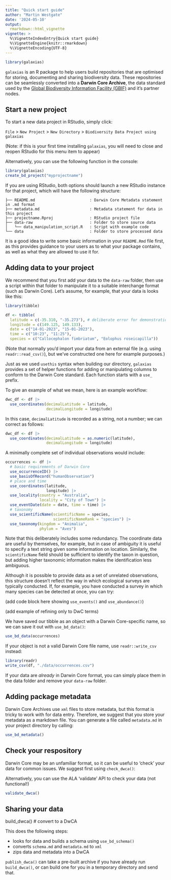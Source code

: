 ```yaml
---
title: "Quick start guide"
author: "Martin Westgate"
date: '2024-05-10'
output:
  rmarkdown::html_vignette
vignette: >
  %\VignetteIndexEntry{Quick start guide}
  %\VignetteEngine{knitr::rmarkdown}
  %\VignetteEncoding{UTF-8}
---
```


```r
library(galaxias)
```

`galaxias` is an R package to help users build repositories that are optimised
for storing, documenting and sharing biodiversity data. These repositories can 
be seamlessly converted into a **Darwin Core Archive**, the data standard used 
by the [Global Biodiversity Information Facility (GBIF)](https://gbif.org) and
it's partner nodes.


## Start a new project

To start a new data project in RStudio, simply click:

`File` > `New Project` > `New Directory` > `Biodiversity Data Project using galaxias` 

(Note: if this is your first time installing `galaxias`, you will need to close 
and reopen RStudio for this menu item to appear)

Alternatively, you can use the following function in the console:

```r
library(galaxias)
create_bd_project("myprojectname")
```

If you are using RStudio, both options should launch a new RStudio instance for
that project, which will have the following structure:

```
├── README.md                        : Darwin Core Metadata statement in .md format
├── metadata.md                      : Metadata statement for data in this project
├── projectname.Rproj                : RStudio project file
├── data-raw                         : Folder to store source data
│   └── data_manipulation_script.R   : Script with example code
└── data                             : Folder to store processed data
```

It is a good idea to write some basic information in your `README.Rmd` file
first, as this provides guidance to your users as to what your package contains,
as well as what they are allowed to use it for.


## Adding data to your project

We recommend that you first add your data to the `data-raw` folder, then use a 
script within that folder to manipulate it to a suitable interchange format 
(such as Darwin Core). Let's assume, for example, that your data is looks like 
this:

```r
library(tibble)

df <- tibble(
  latitude = c(-35.310, "-35.273"), # deliberate error for demonstration purposes
  longitude = c(149.125, 149.133),
  date = c("14-01-2023", "15-01-2023"),
  time = c("10:23", "11:25"),
  species = c("Callocephalon fimbriatum", "Eolophus roseicapilla"))
```

(Note that normally you'd import your data from an external file (e.g. using
`readr::read_csv()`), but we've constructed one here for example purposes.)

Just as we used `usethis` syntax when building our directory, `galaxias`
provides a set of helper functions for adding or manipulating columns to 
conform to the Darwin Core standard. Each function starts with a `use_`
prefix.

To give an example of what we mean, here is an example workflow:

```r
dwc_df <- df |>
  use_coordinates(decimalLatitude = latitude,
                  decimalLongitude = longitude)
```

In this case, `decimalLatitude` is recorded as a string, not a number; we can
correct as follows:
 

```r
dwc_df <- df |>
  use_coordinates(decimalLatitude = as.numeric(latitude),
                  decimalLongitude = longitude)
```

A minimally complete set of individual observations would include:

```r
occurrences <- df |>
  # basic requirements of Darwin Core
  use_occurrenceID() |> 
  use_basisOfRecord("humanObservation")
  # place and time
  use_coordinates(latitude, 
                  longitude) |>
  use_locality(country = "Australia", 
               locality = "City of Town") |>
  use_eventDate(date = date, time = time) |>
  # taxonomy
  use_scientificName(scientificName = species, 
                     scientificNameRank = "species") |>
  use_taxonomy(kingdom = "Animalia", 
               phylum = "Aves") 
```

Note that this deliberately includes some redundancy. The coordinate data are
useful by themselves, for example, but in case of ambiguity it is useful to
specify a text string given some information on location. Similarly, the 
`scientificName` field should be sufficient to identify the taxon in question, 
but adding higher taxonomic information makes the identification less ambiguous.

Although it is possible to provide data as a set of unrelated observations,
this structure doesn't reflect the way in which ecological surveys are typically
conducted. If, for example, you have conducted a survey in which many species
can be detected at once, you can try:

(add code block here showing `use_events()` and `use_abundance()`)


(add example of refining only to DwC terms)

We have saved our tibble as an object with a Darwin Core-specific name, so we 
can save it out with `use_bd_data()`:

```r
use_bd_data(occurrences)
```

If your object is not a valid Darwin Core file name, use `readr::write_csv` 
instead:

```r
library(readr)
write_csv(df, "./data/occurrences.csv")
```

If your data are _already_ in Darwin Core format, you can simply place them 
in the data folder and remove your `data-raw` folder.


## Adding package metadata

Darwin Core Archives use `xml` files to store metadata, but this format is 
tricky to work with for data entry. Therefore, we suggest that you store your 
metadata as a markdown file. You can generate a file called `metadata.md` 
in your project directory by calling:

```r
use_bd_metadata()
```



## Check your respository

Darwin Core may be an unfamiliar format, so it can be useful to 'check' your
data for common issues. We suggest first using `check_dwca()`:




Alternatively, you can use the ALA 'validate' API to check your data (not functional!)

```r
validate_dwca()
```

## Sharing your data

build_dwca() # convert to a DwCA

This does the following steps:

  * looks for data and builds a schema using `use_bd_schema()`
  * converts `schema.md` and `metadata.md` to `xml`
  * zips data and metadata into a DwCA

`publish_dwca()` can take a pre-built archive if you have already run 
`build_dwca()`, or can build one for you in a temporary directory and send that.